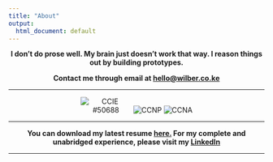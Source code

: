```yaml
---
title: "About"
output:
  html_document: default
---
```

<p style="text-align:center;">**I don’t do prose well. My brain just doesn’t work that way. I reason things out by building prototypes.**</p>

<p style="text-align:center;">**Contact me through email at [hello@wilber.co.ke](mailto:hello@wilber.co.ke)**</p>

---

<p style="text-align:center;">
<img src="img/ccie_routeswitch_med.gif" alt="CCIE #50688" style="max-height: 100px; max-width: 100px;" />
<img src="img/ccnp_routingswitching_med.gif" alt="CCNP" style="max-height: 100px; max-width: 100px;" />
<img src="img/ccna_routerswitching_med.gif" alt="CCNA" style="max-height: 100px; max-width: 100px;" />
</p>

---

<p style="text-align:center;">
**You can download my latest resume <a href="/WilberforceOchiengWanjira_CV.pdf">here.</a> For my complete and unabridged experience, please visit my [LinkedIn](https://www.linkedin.com/in/wilberwanjira/)**
</p>

---